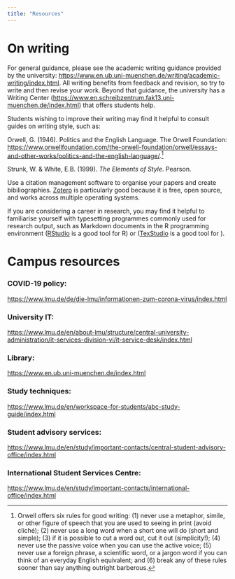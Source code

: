 ```yaml
---
title: "Resources"
---
```


# On writing

For general guidance, please see the academic writing guidance provided by the university: <https://www.en.ub.uni-muenchen.de/writing/academic-writing/index.html>. All writing benefits from feedback and revision, so try to write and then revise your work. Beyond that guidance, the university has a Writing Center (<https://www.en.schreibzentrum.fak13.uni-muenchen.de/index.html>) that offers students help.

Students wishing to improve their writing may find it helpful to consult guides on writing style, such as:

Orwell, G. (1946). Politics and the English Language. The Orwell Foundation: <https://www.orwellfoundation.com/the-orwell-foundation/orwell/essays-and-other-works/politics-and-the-english-language/>.^[Orwell offers six rules for good writing: (1) never use a metaphor, simile, or other figure of speech that you are used to seeing in print (avoid cliché); (2) never use a long word when a short one will do (short and simple); (3) if it is possible to cut a word out, cut it out (simplicity!); (4) never use the passive voice when you can use the active voice; (5) never use a foreign phrase, a scientific word, or a jargon word if you can think of an everyday English equivalent; and (6) break any of these rules sooner than say anything outright barberous.]

Strunk, W. & White, E.B. (1999). *The Elements of Style*. Pearson.

Use a citation management software to organise your papers and create bibiliographies. [Zotero](https://www.zotero.org/) is particularly good because it is free, open source, and works across multiple operating systems.

If you are considering a career in research, you may find it helpful to familiarise yourself with typesetting programmes commonly used for research output, such as Markdown documents in the R programming environment ([RStudio](https://posit.co/download/rstudio-desktop/) is a good tool for R) or \LaTeX  ([TexStudio](https://www.texstudio.org/) is a good tool for \LaTeX). 


<!-- ## Genres of Science writing -->

<!-- ### Paper reviews -->

<!-- Critical but constructive critique of unpublished research papers. Informs the journal editor of how the work contributes to existing literature and provides guide to authors and the editor for improvement to the manuscript. Can be signed but often anonymous. -->

<!-- ### Descriptive Reports -->

<!-- Descriptive reports are often made for industry or geological surveys. These describe the composition and structure of rocks in an area. Sometimes they include estimations of resource potentials or environmental impacts of industry. -->

<!-- ### Research papers -->

<!-- These pieces of science writing typically test one or more closely related hypotheses in the context of existing scientific knowledge. Most have structure that is pre-defined including: abstract, introduction, methods, results, discussion, and conclusion. Figures are an integral part of most papers in the Geosciences and range from images of outcrops to abstracted summaries of observations to plots of measurements. -->

<!-- ### Conference abstracts -->

<!-- These are generally a step on the path to a full research publication where results, interpretations, and context are publicly presented for the first time. -->

<!-- ### Grant Applications -->

<!-- Scientific work is generally funded with public or private funds that are obtained by writing grants. Unlike research papers, grants must persuade reviewers that the research planned is important, can be done by the applicant, and can be achieved in the time frame of the funding request. -->

<!-- ### Science Communication -->

<!-- Scientists also write general summaries of their work for non-specialist audiences. These can be blog posts, or lesson plans that are shared for educators. Some folks also write books for general audiences describing the processes of science. -->

# Campus resources

### COVID-19 policy: 
<https://www.lmu.de/de/die-lmu/informationen-zum-corona-virus/index.html>

### University IT: 
<https://www.lmu.de/en/about-lmu/structure/central-university-administration/it-services-division-vi/it-service-desk/index.html>

### Library: 
<https://www.en.ub.uni-muenchen.de/index.html>

<!-- ### Publishing:  -->
<!-- <https://www.ub.uni-bielefeld.de/ub/digital/> -->
    
### Study techniques:

[https://www.lmu.de/en/workspace-for-students/abc-study-guide/index.html](https://www.lmu.de/en/workspace-for-students/abc-study-guide/index.html)

### Student advisory services: 
[https://www.lmu.de/en/study/important-contacts/central-student-advisory-office/index.html](https://www.lmu.de/en/study/important-contacts/central-student-advisory-office/index.html)


### International Student Services Centre: 
[https://www.lmu.de/en/study/important-contacts/international-office/index.html](https://www.lmu.de/en/study/important-contacts/international-office/index.html)

